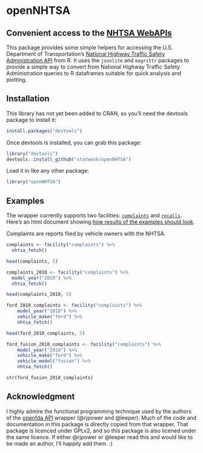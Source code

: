 # openNHTSA
## Convenient access to the [NHTSA WebAPIs](http://www.nhtsa.gov/webapi/Default.aspx?Recalls/API/83)

This package provides some simple helpers for accessing the U.S. Department of Transportation's [National Highway Traffic Safety Administration API](http://www.nhtsa.gov/webapi/Default.aspx?Recalls/API/83)
from R.  It uses the `jsonlite` and `magrittr` packages to provide a simple way to convert from National Highway Traffic Safety Administration queries to R dataframes suitable for quick analysis and plotting.

## Installation

This library has not yet been added to CRAN, so you'll need the devtools
package to install it:

```R
install.packages("devtools")
````

Once devtools is installed, you can grab this package:

```R
library("devtools")
devtools::install_github("statwonk/openNHTSA")
```

Load it in like any other package:

```r
library("openNHTSA")
```

## Examples

The wrapper currently supports two facilities: [`complaints`](http://www.nhtsa.gov/webapi/Default.aspx?Complaints/Metadata/81) and [`recalls`](http://www.nhtsa.gov/webapi/Default.aspx?Recalls/Metadata/83). Here's an html document showing [how results of the examples should look](https://github.com/statwonk/openNHTSA/blob/master/README.Rmd).

Complaints are reports filed by vehicle owners with the NHTSA.

```r
complaints <- facility("complaints") %>%
  nhtsa_fetch()

head(complaints, 5)
```

```r
complaints_2010 <- facility("complaints") %>%
  model_year("2010") %>%
  nhtsa_fetch()

head(complaints_2010, 5)
```

```r
ford_2010_complaints <- facility("complaints") %>%
    model_year("2010") %>%
    vehicle_make("ford") %>%
    nhtsa_fetch()

head(ford_2010_complaints, 5)
```


```r
ford_fusion_2010_complaints <- facility("complaints") %>%
    model_year("2010") %>%
    vehicle_make("ford") %>%
    vehicle_model("fusion") %>%
    nhtsa_fetch()

str(ford_fusion_2010_complaints)
```

## Acknowledgment
I highly admire the functional programming technique used by the authors of the [openfda API](https://github.com/rOpenHealth/openfda) wrapper (@rjpower and @leeper). Much of the code and documentation in this package is directly copied from that wrapper. That package is licenced under GPLv2, and so this package is also licened under the same licence. If either @rjpower or @leeper read this and would like to be made an author, I'll happily add them. :)
